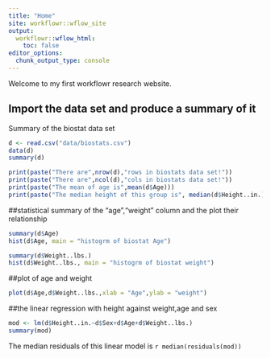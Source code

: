 ```yaml
---
title: "Home"
site: workflowr::wflow_site
output:
  workflowr::wflow_html:
    toc: false
editor_options:
  chunk_output_type: console
---
```


Welcome to my first workflowr research website.

## Import the data set and produce a summary of it

Summary of the biostat data set
```r
d <- read.csv("data/biostats.csv")
data(d)
summary(d)

print(paste("There are",nrow(d),"rows in biostats data set!"))
print(paste("There are",ncol(d),"cols in biostats data set!"))
print(paste("The mean of age is",mean(d$Age)))
print(paste("The median height of this group is", median(d$Height..in.)))
```

##statistical summary of the "age","weight" column and the plot their relationship
```r
summary(d$Age)
hist(d$Age, main = "histogrm of biostat Age")
```

```r
summary(d$Weight..lbs.)
hist(d$Weight..lbs., main = "histogrm of biostat weight")
```

##plot of age and weight
```r
plot(d$Age,d$Weight..lbs.,xlab = "Age",ylab = "weight")
```


##the linear regression with height against weight,age and sex
```r

mod <- lm(d$Height..in.~d$Sex+d$Age+d$Weight..lbs.)
summary(mod)

```

The median residuals of this linear model is 
`r median(residuals(mod))`





